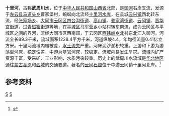 {{Otheruses|十里河|other=同名或類似名的其它條目描述}}
'''十里河'''，古称'''武周川水'''，位于[[中华人民共和国|中华人民共和国]][[山西省|山西省]]北部，是[[御河|御河]]右岸支流，发源于[[左云县|左云县]][[马道头乡|马道头乡]]曹家堡村，蜿蜒向北流经[[十里河水库|十里河水库]]，在县城[[云兴镇|云兴镇]]西北转东流，经[[张家场乡|张家场乡]]、[[大同市|大同市]][[云冈区|云冈区]][[四台沟街道|四台沟街道]]、[[高山镇_(大同市)|高山镇]]、[[姜家湾街道|姜家湾街道]]、[[云冈镇|云冈镇]]、[[晋华宫街道|晋华宫街道]]，过[[青磁窑街道|青磁窑街道]]等地，在[[平城区|平城区]][[马军营乡|马军营乡]]小站村转东南流，成为云冈区与平城区之间的界河，流经大同市区西南郊，于云冈区[[西韩岭乡|西韩岭乡]]北村东北汇入御河。河流全长89.3千米，流域面积1228.4平方千米，河道纵坡4.4，年均径流量0.41亿立方米。十里河流域内植被差，[[水土流失|水土流失]]严重。河床泥沙淤积较重。上游和下游为游荡型河床，稳定性差，中游为基岩河床，较稳定。流域内易发生旱灾。流域内矿产资源丰富，受采矿、工业影响，水质污染较重。历史上的武周川水流域是[[华北地区|华北地区]]通往[[蒙古高原|蒙古高原]]和[[西域|西域]]的交通要道。著名的[[云冈石窟|云冈石窟]]位于中游云冈镇十里河北岸。<ref name="中国河湖大典">{{cite book zh |author=《[[中国河湖大典|中国河湖大典]]》编纂委员会 |title=《中国河湖大典·海河卷》 |format=M |edition=1 |location=北京 |publisher=中国水利水电出版社 |date=2013年1月 |pages=75页 |id= ISBN 978-7-5170-0563-6}}</ref>

==参考资料==
{{reflist}}

{{China-river-stub}}
[[Category:海河水系|S]]
[[Category:山西河流|S]]